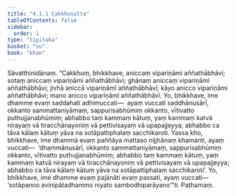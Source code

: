 ```yaml
---
title: "4.1.1 Cakkhusutta"
tableOfContents: false
sidebar:
  order: 1
type: "tipitaka"
basket: "su"
book: "khan"
---
```



<DynamicBreadcrumb />

<Division number="302" book="khan">

<Paragraph number="1041" book="khan">
Sāvatthinidānaṃ. “Cakkhuṃ, bhikkhave, aniccaṃ vipariṇāmi aññathābhāvi; sotaṃ aniccaṃ vipariṇāmi aññathābhāvi; ghānaṃ aniccaṃ vipariṇāmi aññathābhāvi; jivhā aniccā vipariṇāmī aññathābhāvī; kāyo anicco vipariṇāmi aññathābhāvi; mano anicco vipariṇāmī aññathābhāvī. Yo, bhikkhave, ime dhamme evaṃ saddahati adhimuccati—  ayaṃ vuccati saddhānusārī, okkanto sammattaniyāmaṃ, sappurisabhūmiṃ okkanto, vītivatto puthujjanabhūmiṃ; abhabbo taṃ kammaṃ kātuṃ, yaṃ kammaṃ katvā nirayaṃ vā tiracchānayoniṃ vā pettivisayaṃ vā upapajjeyya; abhabbo ca tāva kālaṃ kātuṃ yāva na sotāpattiphalaṃ sacchikaroti.
</Paragraph>

<Paragraph number="1042" book="khan">
Yassa kho, bhikkhave, ime dhammā evaṃ paññāya mattaso nijjhānaṃ khamanti, ayaṃ vuccati—  ‘dhammānusārī, okkanto sammattaniyāmaṃ, sappurisabhūmiṃ okkanto, vītivatto puthujjanabhūmiṃ; abhabbo taṃ kammaṃ kātuṃ, yaṃ kammaṃ katvā nirayaṃ vā tiracchānayoniṃ vā pettivisayaṃ vā upapajjeyya; abhabbo ca tāva kālaṃ kātuṃ yāva na sotāpattiphalaṃ sacchikaroti’. Yo, bhikkhave, ime dhamme evaṃ pajānāti evaṃ passati, ayaṃ vuccati—  ‘sotāpanno avinipātadhammo niyato sambodhiparāyano’”ti.

</Paragraph>
</Division>

<Paragraph number="1043" type="center" book="khan">
Paṭhamaṃ.
</Paragraph>